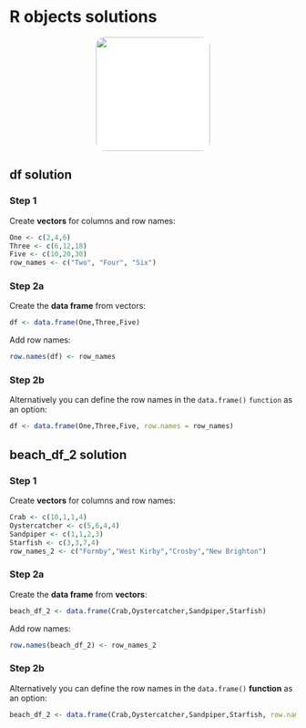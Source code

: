 # R objects solutions
<center>
![](figures/week2_solutions.png){style="width:200px; background:white; border-radius:15px"}
</center>

## df solution
### Step 1
Create __vectors__ for columns and row names:
```r
One <- c(2,4,6)
Three <- c(6,12,18)
Five <- c(10,20,30)
row_names <- c("Two", "Four", "Six")
```

### Step 2a
Create the __data frame__ from vectors:
```r
df <- data.frame(One,Three,Five)
```
Add row names:
```r
row.names(df) <- row_names
```
### Step 2b
Alternatively you can define the row names in the `data.frame()` `function` as an option:
```r
df <- data.frame(One,Three,Five, row.names = row_names)
```

## beach_df_2 solution
### Step 1
Create __vectors__ for columns and row names:
```r
Crab <- c(10,1,1,4)
Oystercatcher <- c(5,6,4,4)
Sandpiper <- c(1,1,2,3)
Starfish <- c(3,3,7,4)
row_names_2 <- c("Formby","West Kirby","Crosby","New Brighton")
```
### Step 2a
Create the __data frame__ from __vectors__:
```r
beach_df_2 <- data.frame(Crab,Oystercatcher,Sandpiper,Starfish)
```
Add row names:
```r
row.names(beach_df_2) <- row_names_2
```
### Step 2b
Alternatively you can define the row names in the `data.frame()` __function__ as an option:
```r
beach_df_2 <- data.frame(Crab,Oystercatcher,Sandpiper,Starfish, row.names = row_names_2)
```
